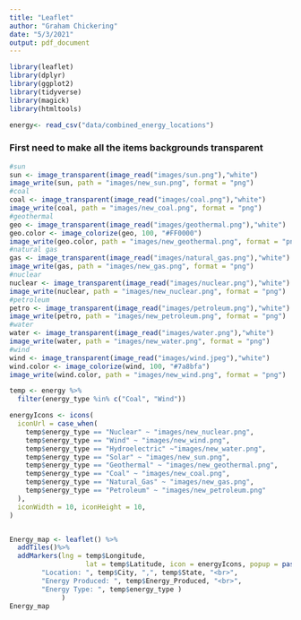 ```yaml
---
title: "Leaflet"
author: "Graham Chickering"
date: "5/3/2021"
output: pdf_document
---
```


```r
library(leaflet)
library(dplyr)
library(ggplot2)
library(tidyverse)
library(magick)
library(htmltools)
```

```r
energy<- read_csv("data/combined_energy_locations") 
```

### First need to make all the items backgrounds transparent
```r
#sun
sun <- image_transparent(image_read("images/sun.png"),"white")
image_write(sun, path = "images/new_sun.png", format = "png")
#coal
coal <- image_transparent(image_read("images/coal.png"),"white")
image_write(coal, path = "images/new_coal.png", format = "png")
#geothermal 
geo <- image_transparent(image_read("images/geothermal.png"),"white")
geo.color <- image_colorize(geo, 100, "#FF0000")
image_write(geo.color, path = "images/new_geothermal.png", format = "png")
#natural gas
gas <- image_transparent(image_read("images/natural_gas.png"),"white")
image_write(gas, path = "images/new_gas.png", format = "png")
#nuclear
nuclear <- image_transparent(image_read("images/nuclear.png"),"white")
image_write(nuclear, path = "images/new_nuclear.png", format = "png")
#petroleum
petro <- image_transparent(image_read("images/petroleum.png"),"white")
image_write(petro, path = "images/new_petroleum.png", format = "png")
#water
water <- image_transparent(image_read("images/water.png"),"white")
image_write(water, path = "images/new_water.png", format = "png")
#wind
wind <- image_transparent(image_read("images/wind.jpeg"),"white")
wind.color <- image_colorize(wind, 100, "#7a8bfa")
image_write(wind.color, path = "images/new_wind.png", format = "png")
```



```r
temp <- energy %>%
  filter(energy_type %in% c("Coal", "Wind"))

energyIcons <- icons(
  iconUrl = case_when(
    temp$energy_type == "Nuclear" ~ "images/new_nuclear.png",
    temp$energy_type == "Wind" ~ "images/new_wind.png",
    temp$energy_type == "Hydroelectric" ~"images/new_water.png",
    temp$energy_type == "Solar" ~ "images/new_sun.png",
    temp$energy_type == "Geothermal" ~ "images/new_geothermal.png",
    temp$energy_type == "Coal" ~ "images/new_coal.png",
    temp$energy_type == "Natural_Gas" ~ "images/new_gas.png",
    temp$energy_type == "Petroleum" ~ "images/new_petroleum.png"
  ),
  iconWidth = 10, iconHeight = 10,
)


Energy_map <- leaflet() %>%
  addTiles()%>%
  addMarkers(lng = temp$Longitude,
                   lat = temp$Latitude, icon = energyIcons, popup = paste("Name: ",temp$Power_Plant_Name,"<br>",
        "Location: ", temp$City, ",", temp$State, "<br>",
        "Energy Produced: ", temp$Energy_Produced, "<br>",
        "Energy Type: ", temp$energy_type )
             )
Energy_map
```







